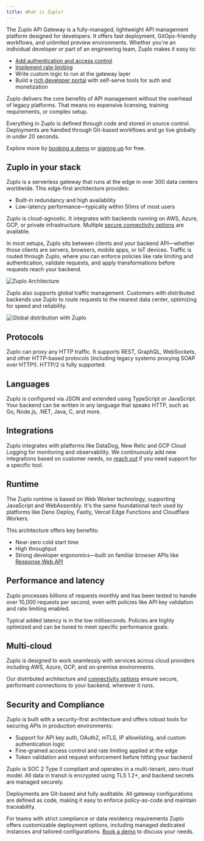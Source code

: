 ```yaml
---
title: What is Zuplo?
---
```


The Zuplo API Gateway is a fully-managed, lightweight API management platform
designed for developers. It offers fast deployment, GitOps-friendly workflows,
and unlimited preview environments. Whether you're an individual developer or
part of an engineering team, Zuplo makes it easy to:

- [Add authentication and access control](../articles/step-3-add-api-key-auth.mdx)
- [Implement rate limiting](../articles/step-2-add-rate-limiting.mdx)
- Write custom logic to run at the gateway layer
- Build a [rich developer portal](../dev-portal/introduction.mdx) with
  self-serve tools for auth and monetization

Zuplo delivers the core benefits of API management without the overhead of
legacy platforms. That means no expensive licensing, training requirements, or
complex setup.

Everything in Zuplo is defined through code and stored in source control.
Deployments are handled through Git-based workflows and go live globally in
under 20 seconds.

Explore more by [booking a demo](https://zuplo.com/meeting?utm_source=docs) or
[signing up](https://portal.zuplo.com/signup?utm_source=docs) for free.

## Zuplo in your stack

Zuplo is a serverless gateway that runs at the edge in over 300 data centers
worldwide. This edge-first architecture provides:

- Built-in redundancy and high availability
- Low-latency performance—typically within 50ms of most users

Zuplo is cloud-agnostic. It integrates with backends running on AWS, Azure, GCP,
or private infrastructure. Multiple
[secure connectivity options](../articles/securing-your-backend.mdx) are
available.

In most setups, Zuplo sits between clients and your backend API—whether those
clients are servers, browsers, mobile apps, or IoT devices. Traffic is routed
through Zuplo, where you can enforce policies like rate limiting and
authentication, validate requests, and apply transformations before requests
reach your backend.

![Zuplo Architecture](../../public/media/what-is-zuplo/zuplo-connect-light.png)

Zuplo also supports global traffic management. Customers with distributed
backends use Zuplo to route requests to the nearest data center, optimizing for
speed and reliability.

![Global distribution with Zuplo](../../public/media/what-is-zuplo/zuplo-distributed-light.png)

## Protocols

Zuplo can proxy any HTTP traffic. It supports REST, GraphQL, WebSockets, and
other HTTP-based protocols (including legacy systems proxying SOAP over HTTP!).
HTTP/2 is fully supported.

## Languages

Zuplo is configured via JSON and extended using TypeScript or JavaScript. Your
backend can be written in any language that speaks HTTP, such as Go, Node.js,
.NET, Java, C, and more.

## Integrations

Zuplo integrates with platforms like DataDog, New Relic and GCP Cloud Logging
for monitoring and observability. We continuously add new integrations based on
customer needs, so [reach out](../articles/support.mdx) if you need support for
a specific tool.

## Runtime

The Zuplo runtime is based on Web Worker technology, supporting JavaScript and
WebAssembly. It's the same foundational tech used by platforms like Deno Deploy,
Fastly, Vercel Edge Functions and Cloudflare Workers.

This architecture offers key benefits:

- Near-zero cold start time
- High throughput
- Strong developer ergonomics—built on familiar browser APIs like
  [Response Web API](https://developer.mozilla.org/en-US/docs/Web/API/Response)

## Performance and latency

Zuplo processes billions of requests monthly and has been tested to handle over
10,000 requests per second, even with policies like API key validation and rate
limiting enabled.

Typical added latency is in the low milliseconds. Policies are highly optimized
and can be tuned to meet specific performance goals.

## Multi-cloud

Zuplo is designed to work seamlessly with services across cloud providers
including AWS, Azure, GCP, and on-premise environments.

Our distributed architecture and
[connectivity options](../articles/securing-your-backend.mdx) ensure secure,
performant connections to your backend, wherever it runs.

## Security and Compliance

Zuplo is built with a security-first architecture and offers robust tools for
securing APIs in production environments:

- Support for API key auth, OAuth2, mTLS, IP allowlisting, and custom
  authentication logic
- Fine-grained access control and rate limiting applied at the edge
- Token validation and request enforcement before hitting your backend

Zuplo is SOC 2 Type II compliant and operates in a multi-tenant, zero-trust
model. All data in transit is encrypted using TLS 1.2+, and backend secrets are
managed securely.

Deployments are Git-based and fully auditable. All gateway configurations are
defined as code, making it easy to enforce policy-as-code and maintain
traceability.

For teams with strict compliance or data residency requirements Zuplo offers
customizable deployment options, including managed dedicated instances and
tailored configurations.
[Book a demo](https://calendly.com/zuplo-api/api-discussion) to discuss your
needs.
